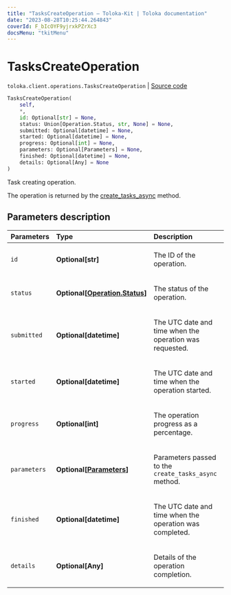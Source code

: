 ```yaml
---
title: "TasksCreateOperation — Toloka-Kit | Toloka documentation"
date: "2023-08-28T10:25:44.264843"
coverId: F_bIcOYF9yjrxkPZrXc3
docsMenu: "tkitMenu"
---
```


# TasksCreateOperation

`toloka.client.operations.TasksCreateOperation` | [Source code](https://github.com/Toloka/toloka-kit/blob/v1.2.1/src/client/operations.py#L300)

```python
TasksCreateOperation(
    self,
    *,
    id: Optional[str] = None,
    status: Union[Operation.Status, str, None] = None,
    submitted: Optional[datetime] = None,
    started: Optional[datetime] = None,
    progress: Optional[int] = None,
    parameters: Optional[Parameters] = None,
    finished: Optional[datetime] = None,
    details: Optional[Any] = None
)
```

Task creating operation.

The operation is returned by the [create_tasks_async](/docs/toloka-kit/reference/toloka.client.TolokaClient.create_tasks_async) method.

## Parameters description

| Parameters | Type | Description |
| :----------| :----| :-----------|
`id`|**Optional\[str\]**|<p>The ID of the operation.</p>
`status`|**Optional\[[Operation.Status](/docs/toloka-kit/reference/toloka.client.operations.Operation.Status)\]**|<p>The status of the operation.</p>
`submitted`|**Optional\[datetime\]**|<p>The UTC date and time when the operation was requested.</p>
`started`|**Optional\[datetime\]**|<p>The UTC date and time when the operation started.</p>
`progress`|**Optional\[int\]**|<p>The operation progress as a percentage.</p>
`parameters`|**Optional\[[Parameters](/docs/toloka-kit/reference/toloka.client.operations.TasksCreateOperation.Parameters)\]**|<p>Parameters passed to the `create_tasks_async` method.</p>
`finished`|**Optional\[datetime\]**|<p>The UTC date and time when the operation was completed.</p>
`details`|**Optional\[Any\]**|<p>Details of the operation completion.</p>